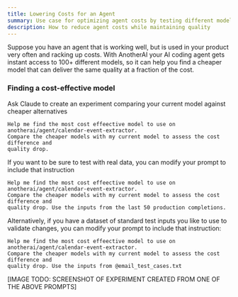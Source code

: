 ```yaml
---
title: Lowering Costs for an Agent
summary: Use case for optimizing agent costs by testing different models
description: How to reduce agent costs while maintaining quality
---
```



Suppose you have an agent that is working well, but is used in your product very often and racking up costs. With AnotherAI your AI coding agent gets instant access to 100+ different models, so it can help you find a cheaper model that can deliver the same quality at a fraction of the cost.

### Finding a cost-effective model

<Steps>
<Step>
Ask Claude to create an experiment comparing your current model against cheaper alternatives

```
Help me find the most cost effeective model to use on anotherai/agent/calendar-event-extractor. 
Compare the cheaper models with my current model to assess the cost difference and 
quality drop.
```
</Step>
<Step>
If you want to be sure to test with real data, you can modify your prompt to include that instruction

```
Help me find the most cost effeective model to use on anotherai/agent/calendar-event-extractor. 
Compare the cheaper models with my current model to assess the cost difference and 
quality drop. Use the inputs from the last 50 production completions.
```

Alternatively, if you have a dataset of standard test inputs you like to use to validate changes, you can modify your prompt to include that instruction:

```
Help me find the most cost effeective model to use on anotherai/agent/calendar-event-extractor. 
Compare the cheaper models with my current model to assess the cost difference and 
quality drop. Use the inputs from @email_test_cases.txt
```
[IMAGE TODO: SCREENSHOT OF EXPERIMENT CREATED FROM ONE OF THE ABOVE PROMPTS]
</Step>
</Steps>
